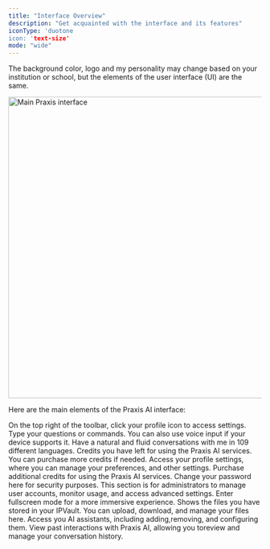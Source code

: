 ```yaml
---
title: "Interface Overview"
description: "Get acquainted with the interface and its features"
iconType: 'duotone
icon: 'text-size'
mode: "wide"
---
```



<Note>
  The background color, logo and my personality may change based on your
  institution or school, but the elements of the user interface (UI) are the
  same.
</Note>

<img 
  src="/images/guides/interface/praxis-ui.webp" 
  alt="Main Praxis interface"
  height="600"
  className="rounded-xl"
/>

<p>Here are the main elements of the Praxis AI interface:</p>

<Columns cols={3}>
  <Card title="1. Settings" icon="pen-to-square" href="/development">
    On the top right of the toolbar, click your profile icon to access settings.
  </Card>
  <Card title="2. Chat" icon="sparkles" href="/guides/interface/input-responses">
    Type your questions or commands. You can also use voice input if your device
    supports it.
  </Card>
  <Card title="3. Convo Mode" icon="sparkles" href="/guides/interface/convo-speech">
    Have a natural and fluid conversations with me in 109 different languages.
  </Card>
  <Card title="4. Credits" icon="paperclip" href="/api-reference/introduction">
    Credits you have left for using the Praxis AI services. You can purchase more credits if needed.
  </Card>
  <Card title="5. Profile" icon="user" href="/guides/user/profile">
    Access your profile settings, where you can manage your preferences, and other settings.
  </Card>
  <Card title="6. Add Credits" icon="user" href="/guides/user/profile">
    Purchase additional credits for using the Praxis AI services.
  </Card>
  <Card title="7. Change Password" icon="user" href="/guides/user/profile">
    Change your password here for security purposes.
  </Card>
  <Card title="8. Admin" icon="user" href="/guides/user/profile">
    This section is for administrators to manage user accounts, monitor usage,
    and access advanced settings.
  </Card>
  <Card title="9. Fullscreen" icon="user" href="/guides/user/profile">
    Enter fullscreen mode for a more immersive experience.
    </Card>
    <Card title="10. Files in the IPVault" icon="user" href="/guides/user/profile">
    Shows the files you have stored in your IPVault. You can upload, download, and manage your files here.
  </Card>
  <Card title="11. Assistants" icon="user" href="/guides/user/profile">
    Access you AI assistants, including adding,removing, and configuring them.
  </Card>
  <Card title="12. History" icon="user" href="/guides/user/profile">
    View past interactions with Praxis AI, allowing you toreview and manage your conversation history.
  </Card>
</Columns>